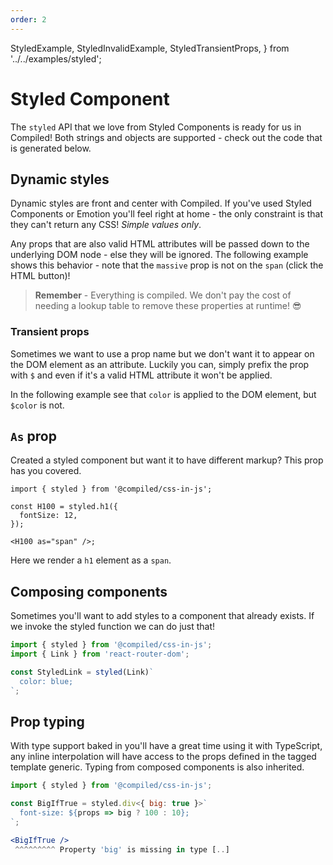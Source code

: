 ```yaml
---
order: 2
---
```


  StyledExample,
  StyledInvalidExample,
  StyledTransientProps,
} from '../../examples/styled';

# Styled Component

The `styled` API that we love from Styled Components is ready for us in Compiled!
Both strings and objects are supported -
check out the code that is generated below.

<StyledExample />

## Dynamic styles

Dynamic styles are front and center with Compiled.
If you've used Styled Components or Emotion you'll feel right at home -
the only constraint is that they can't return any CSS!
_Simple values only_.

Any props that are also valid HTML attributes will be passed down to the underlying DOM node -
else they will be ignored.
The following example shows this behavior - note that the `massive` prop is not on the `span` (click the HTML button)!

<StyledInvalidExample />

> **Remember** - Everything is compiled.
> We don't pay the cost of needing a lookup table to remove these properties at runtime! 😎

### Transient props

Sometimes we want to use a prop name but we don't want it to appear on the DOM element as an attribute.
Luckily you can,
simply prefix the prop with `$` and even if it's a valid HTML attribute it won't be applied.

In the following example see that `color` is applied to the DOM element,
but `$color` is not.

<StyledTransientProps />

## `As` prop

Created a styled component but want it to have different markup?
This prop has you covered.

```tsx
import { styled } from '@compiled/css-in-js';

const H100 = styled.h1({
  fontSize: 12,
});

<H100 as="span" />;
```

Here we render a `h1` element as a `span`.

## Composing components

Sometimes you'll want to add styles to a component that already exists.
If we invoke the styled function we can do just that!

```jsx
import { styled } from '@compiled/css-in-js';
import { Link } from 'react-router-dom';

const StyledLink = styled(Link)`
  color: blue;
`;
```

## Prop typing

With type support baked in you'll have a great time using it with TypeScript,
any inline interpolation will have access to the props defined in the tagged template generic.
Typing from composed components is also inherited.

```jsx
import { styled } from '@compiled/css-in-js';

const BigIfTrue = styled.div<{ big: true }>`
  font-size: ${props => big ? 100 : 10};
`;

<BigIfTrue />
 ^^^^^^^^^ Property 'big' is missing in type [..]
```
